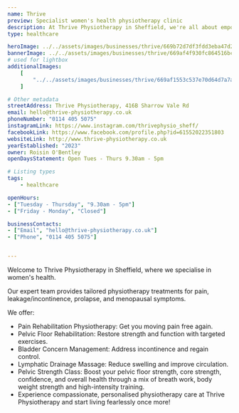 ```yaml
---
name: Thrive
preview: Specialist women's health physiotherapy clinic
description: At Thrive Physiotherapy in Sheffield, we're all about empowering women! We specialise in providing tailored treatment, support and care for common (but NOT normal) female health concerns, in particular pain, incontinence, prolapse, and menopausal symptoms, allowing you to get back to doing what you love, leak and pain free!
type: healthcare

heroImage: ../../assets/images/businesses/thrive/669b72d7df3fdd3eba47d23d_roisin_23---Roisin-at-Thrive.jpg
bannerImage: ../../assets/images/businesses/thrive/669af4f930fc864516bcb401_fitness-friends-and-senior-women-with-exercise-an-2023-11-27-05-16-17-utc.webp
# used for lightbox
additionalImages:
    [
        "../../assets/images/businesses/thrive/669af1553c537e70d64d7a7a_roisin_9---Roisin-at-Thrive.jpg",
    ]

# Other metadata
streetAddress: Thrive Physiotherapy, 416B Sharrow Vale Rd
email: hello@thrive-physiotherapy.co.uk
phoneNumber: "0114 405 5075"
instagramLink: https://www.instagram.com/thrivephysio_sheff/
facebookLink: https://www.facebook.com/profile.php?id=61552022351803
websiteLink: http://www.thrive-physiotherapy.co.uk
yearEstablished: "2023"
owner: Roisin O'Bentley
openDaysStatement: Open Tues - Thurs 9.30am - 5pm

# Listing types
tags:
    - healthcare

openHours:
- ["Tuesday - Thursday", "9.30am - 5pm"]
- ["Friday - Monday", "Closed"]

businessContacts:
- ["Email", "hello@thrive-physiotherapy.co.uk"]
- ["Phone", "0114 405 5075"]


---
```

Welcome to Thrive Physiotherapy in Sheffield, where we specialise in women's health.

Our expert team provides tailored physiotherapy treatments for pain, leakage/incontinence, prolapse, and menopausal symptoms.

We offer:

- Pain Rehabilitation Physiotherapy: Get you moving pain free again.
- Pelvic Floor Rehabilitation: Restore strength and function with targeted exercises.
- Bladder Concern Management: Address incontinence and regain control.
- Lymphatic Drainage Massage: Reduce swelling and improve circulation.
- Pelvic Strength Class: Boost your pelvic floor strength, core strength, confidence, and overall health through a mix of breath work, body weight strength and high-intensity training.
- Experience compassionate, personalised physiotherapy care at Thrive Physiotherapy and start living fearlessly once more!
